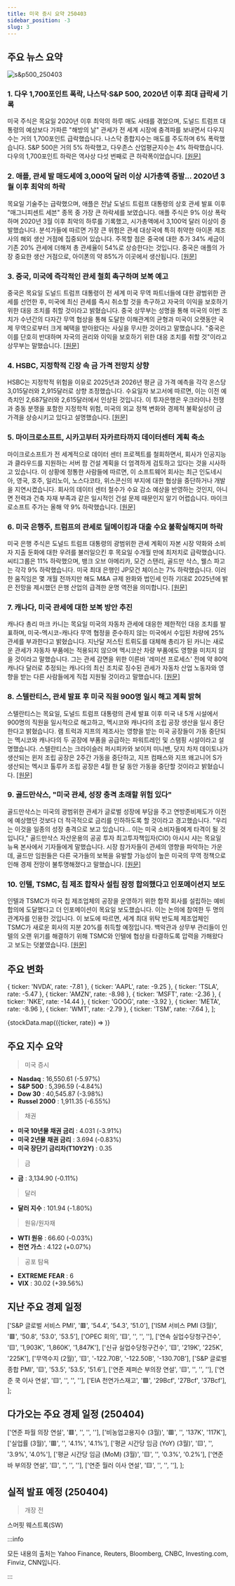 ```yaml
---
title: 미국 증시 요약 250403
sidebar_position: -3
slug: 3
---
```


## 주요 뉴스 요약

![s&p500_250403](/map/250403.png)

### 1. **다우 1,700포인트 폭락, 나스닥·S&P 500, 2020년 이후 최대 급락세 기록**

미국 주식은 목요일 2020년 이후 최악의 하루 매도 사태를 겪었으며, 도널드 트럼프 대통령의 예상보다 가파른 "해방의 날" 관세가 전 세계 시장에 충격파를 보내면서 다우지수는 거의 1,700포인트 급락했습니다. 나스닥 종합지수는 매도를 주도하며 6% 폭락했습니다. S&P 500은 거의 5% 하락했고, 다우존스 산업평균지수는 4% 하락했습니다. 다우의 1,700포인트 하락은 역사상 다섯 번째로 큰 하락폭이었습니다. [[원문]](https://finance.yahoo.com/news/live/stock-market-today-dow-plunges-1700-points-nasdaq-sp-500-pummeled-in-biggest-rout-since-2020-200415736.html)

### 2. **애플, 관세 발 매도세에 3,000억 달러 이상 시가총액 증발... 2020년 3월 이후 최악의 하락**

목요일 기술주는 급락했으며, 애플은 전날 도널드 트럼프 대통령의 상호 관세 발표 이후 "매그니피센트 세븐" 종목 중 가장 큰 하락세를 보였습니다. 애플 주식은 9% 이상 폭락하며 2020년 3월 이후 최악의 하루를 기록했고, 시가총액에서 3,100억 달러 이상이 증발했습니다. 분석가들에 따르면 가장 큰 위험은 관세 대상국에 특히 취약한 아이폰 제조사의 해외 생산 거점에 집중되어 있습니다. 주목할 점은 중국에 대한 추가 34% 세금이 기존 20% 관세에 더해져 총 관세율이 54%로 상승한다는 것입니다. 중국은 애플의 가장 중요한 생산 거점으로, 아이폰의 약 85%가 이곳에서 생산됩니다. [[원문]](https://finance.yahoo.com/news/apple-sheds-over-300-billion-in-tariff-fueled-sell-off-notches-worst-drop-since-march-2020-202710020.html)

### 3. **중국, 미국에 즉각적인 관세 철회 촉구하며 보복 예고**

중국은 목요일 도널드 트럼프 대통령이 전 세계 미국 무역 파트너들에 대한 광범위한 관세를 선언한 후, 미국에 최신 관세를 즉시 취소할 것을 촉구하고 자국의 이익을 보호하기 위한 대응 조치를 취할 것이라고 밝혔습니다. 중국 상무부는 성명을 통해 미국의 이번 조치가 수년간의 다자간 무역 협상을 통해 도달한 이해관계의 균형과 미국이 오랫동안 국제 무역으로부터 크게 혜택을 받아왔다는 사실을 무시한 것이라고 말했습니다. "중국은 이를 단호히 반대하며 자국의 권리와 이익을 보호하기 위한 대응 조치를 취할 것"이라고 상무부는 말했습니다. [[원문]](https://www.reuters.com/markets/china-urges-us-cancel-reciprocal-tariffs-2025-04-03/)

### 4. **HSBC, 지정학적 긴장 속 금 가격 전망치 상향**

HSBC는 지정학적 위험을 이유로 2025년과 2026년 평균 금 가격 예측을 각각 온스당 3,015달러와 2,915달러로 상향 조정했습니다. 수요일자 보고서에 따르면, 이는 이전 예측치인 2,687달러와 2,615달러에서 인상된 것입니다. 이 투자은행은 우크라이나 전쟁과 중동 분쟁을 포함한 지정학적 위험, 미국의 외교 정책 변화와 경제적 불확실성이 금 가격을 상승시키고 있다고 설명했습니다. [[원문]](https://www.reuters.com/markets/commodities/hsbc-raises-gold-price-forecasts-amid-geopolitical-tensions-2025-04-03/)

### 5. **마이크로소프트, 시카고부터 자카르타까지 데이터센터 계획 축소**

마이크로소프트가 전 세계적으로 데이터 센터 프로젝트를 철회하면서, 회사가 인공지능과 클라우드를 지원하는 서버 팜 건설 계획을 더 엄격하게 검토하고 있다는 것을 시사하고 있습니다. 이 상황에 정통한 사람들에 따르면, 이 소프트웨어 회사는 최근 인도네시아, 영국, 호주, 일리노이, 노스다코타, 위스콘신의 부지에 대한 협상을 중단하거나 개발을 지연시켰습니다. 회사의 데이터 센터 철수가 수요 감소 예상을 반영하는 것인지, 아니면 전력과 건축 자재 부족과 같은 일시적인 건설 문제 때문인지 알기 어렵습니다. 마이크로소프트 주가는 올해 약 9% 하락했습니다. [[원문]](https://www.bloomberg.com/news/articles/2025-04-03/microsoft-pulls-back-on-data-centers-from-chicago-to-jakarta?srnd=homepage-americas&embedded-checkout=true)

### 6. **미국 은행주, 트럼프의 관세로 딜메이킹과 대출 수요 불확실해지며 하락**

미국 은행 주식은 도널드 트럼프 대통령의 광범위한 관세 계획이 자본 시장 약화와 소비자 지출 둔화에 대한 우려를 불러일으킨 후 목요일 수개월 만에 최저치로 급락했습니다. 씨티그룹은 11% 하락했으며, 뱅크 오브 아메리카, 모건 스탠리, 골드만 삭스, 웰스 파고는 각각 9% 하락했습니다. 미국 최대 은행인 JP모건 체이스는 7% 하락했습니다. 이러한 움직임은 몇 개월 전까지만 해도 M&A 규제 완화와 법인세 인하 기대로 2025년에 밝은 전망을 제시했던 은행 산업의 급격한 운명 역전을 의미합니다. [[원문]](https://www.reuters.com/business/finance/us-bank-stocks-sink-trumps-tariffs-cloud-dealmaking-loan-demand-2025-04-03/)

### 7. **캐나다, 미국 관세에 대한 보복 방안 추진**

캐나다 총리 마크 카니는 목요일 미국의 자동차 관세에 대응한 제한적인 대응 조치를 발표하며, 미국-멕시코-캐나다 무역 협정을 준수하지 않는 미국에서 수입된 차량에 25% 관세를 부과한다고 밝혔습니다. 지난달 저스틴 트뤼도를 대체해 총리가 된 카니는 새로운 관세가 자동차 부품에는 적용되지 않으며 멕시코산 차량 부품에도 영향을 미치지 않을 것이라고 말했습니다. 그는 관세 감면을 위한 이른바 '레미션 프로세스' 전에 약 80억 캐나다 달러로 추정되는 캐나다의 최신 조치로 징수된 관세가 자동차 산업 노동자와 영향을 받는 다른 사람들에게 직접 지원될 것이라고 말했습니다. [[원문]](https://www.reuters.com/world/americas/canadas-plan-retaliatory-tariffs-us-2025-03-04/)

### 8. **스텔란티스, 관세 발표 후 미국 직원 900명 일시 해고 계획 밝혀**

스텔란티스는 목요일, 도널드 트럼프 대통령의 관세 발표 이후 미국 내 5개 시설에서 900명의 직원을 일시적으로 해고하고, 멕시코와 캐나다의 조립 공장 생산을 일시 중단한다고 밝혔습니다. 램 트럭과 지프의 제조사는 영향을 받는 미국 공장들이 가동 중단되는 멕시코와 캐나다의 두 공장에 부품을 공급하는 파워트레인 및 스탬핑 시설이라고 설명했습니다. 스텔란티스는 크라이슬러 퍼시피카와 보이저 미니밴, 닷지 차저 데이토나가 생산되는 윈저 조립 공장은 2주간 가동을 중단하고, 지프 컴패스와 지프 왜고니어 S가 생산되는 멕시코 톨루카 조립 공장은 4월 한 달 동안 가동을 중단할 것이라고 밝혔습니다. [[원문]](https://www.reuters.com/business/autos-transportation/stellantis-says-will-temporarily-lay-off-900-us-workers-following-tariff-2025-04-03/)

### 9. **골드만삭스, "미국 관세, 성장 충격 초래할 위험 있다"**

골드만삭스는 미국의 광범위한 관세가 글로벌 성장에 부담을 주고 연방준비제도가 이전에 예상했던 것보다 더 적극적으로 금리를 인하하도록 할 것이라고 경고했습니다. "우리는 이것을 일종의 성장 충격으로 보고 있습니다... 이는 미국 소비자들에게 타격이 될 것입니다," 골드만삭스 자산운용의 공공 투자 최고투자책임자(CIO) 아시시 샤는 목요일 뉴욕 본사에서 기자들에게 말했습니다. 시장 참가자들이 관세의 영향을 파악하는 가운데, 골드만 임원들은 다른 국가들의 보복을 유발할 가능성이 높은 미국의 무역 정책으로 인해 경제 전망이 불투명해졌다고 말했습니다. [[원문]](https://www.reuters.com/markets/us-tariffs-threaten-growth-shock-goldman-sachs-says-2025-04-03/)

### 10. **인텔, TSMC, 칩 제조 합작사 설립 잠정 합의했다고 인포메이션지 보도**

인텔과 TSMC가 미국 칩 제조업체의 공장을 운영하기 위한 합작 회사를 설립하는 예비 합의에 도달했다고 더 인포메이션이 목요일 보도했습니다. 이는 논의에 참여한 두 명의 관계자를 인용한 것입니다. 이 보도에 따르면, 세계 최대 위탁 반도체 제조업체인 TSMC가 새로운 회사의 지분 20%를 취득할 예정입니다. 백악관과 상무부 관리들이 인텔의 오랜 위기를 해결하기 위해 TSMC와 인텔에 협상을 타결하도록 압력을 가해왔다고 보도는 덧붙였습니다. [[원문]](https://www.reuters.com/technology/intel-tsmc-tentatively-agree-form-chipmaking-joint-venture-information-reports-2025-04-03/)

## 주요 변화

  { ticker: 'NVDA', rate: -7.81 },
  { ticker: 'AAPL', rate: -9.25 },
  { ticker: 'TSLA', rate: -5.47 },
  { ticker: 'AMZN', rate: -8.98 },
  { ticker: 'MSFT', rate: -2.36 },
  { ticker: 'NKE', rate: -14.44 },
  { ticker: 'GOOG', rate: -3.92 },
  { ticker: 'META', rate: -8.96 },
  { ticker: 'WMT', rate: -2.79 },
  { ticker: 'TSM', rate: -7.64 },
];

{stockData.map(({ticker, rate}) => <StockCardMini key={ticker} ticker={ticker} rate={rate}></StockCardMini>)}

## 주요 지수 요약

> 미국 증시

- **Nasdaq** : 16,550.61 (-5.97%)
- **S&P 500** : 5,396.59 (-4.84%)
- **Dow 30** : 40,545.87 (-3.98%)
- **Russel 2000** : 1,911.35 (-6.55%)

> 채권

- **미국 10년물 채권 금리** : 4.031 (-3.91%)
- **미국 2년물 채권 금리** : 3.694 (-0.83%)
- **미국 장단기 금리차(T10Y2Y)** : 0.35

> 금

- **금** : 3,134.90 (-0.11%)

> 달러

- **달러 지수** : 101.94 (-1.80%)

> 원유/원자재

- **WTI 원유** : 66.60 (-0.03%)
- **천연 가스** : 4.122 (+0.07%)

> 공포 탐욕

- **EXTREME FEAR** : 6
- **VIX** : 30.02 (+39.56%)

## 지난 주요 경제 일정

  ['S&P 글로벌 서비스 PMI', '🟥', '54.4', '54.3', '51.0'],
  ['ISM 서비스 PMI (3월)', '🟥', '50.8', '53.0', '53.5'],
  ['OPEC 회의', '🟨', '', '', ''],
  ['연속 실업수당청구건수', '🟨', '1,903K', '1,860K', '1,847K'],
  ['신규 실업수당청구건수', '🟨', '219K', '225K', '225K'],
  ['무역수지 (2월)', '🟨', '-122.70B', '-122.50B', '-130.70B'],
  ['S&P 글로벌 종합 PMI', '🟨', '53.5', '53.5', '51.6'],
  ['연준 제퍼슨 부의장 연설', '🟨', '', '', ''],
  ['연준 쿡 이사 연설', '🟨', '', '', ''],
  ['EIA 천연가스재고', '🟩', '29Bcf', '27Bcf', '37Bcf'],
];

<EconomicCalendar data={eventsData} />

## 다가오는 주요 경제 일정 (250404)

  ['연준 파월 의장 연설', '🟥', '', '', ''],
  ['비농업고용지수 (3월)', '🟥', '', '137K', '117K'],
  ['실업률 (3월)', '🟥', '', '4.1%', '4.1%'],
  ['평균 시간당 임금 (YoY) (3월)', '🟨', '', '3.9%', '4.0%'],
  ['평균 시간당 임금 (MoM) (3월)', '🟨', '', '0.3%', '0.2%'],
  ['연준 바 부의장 연설', '🟨', '', '', ''],
  ['연준 월러 이사 연설', '🟨', '', '', ''],
];

<EconomicCalendar data={nextEventsData} />

## 실적 발표 예정 (250404)

> 개장 전

스머핏 웨스트록(SW)

:::info

모든 내용의 출처는 Yahoo Finance, Reuters, Bloomberg, CNBC, Investing.com, Finviz, CNN입니다.

:::
